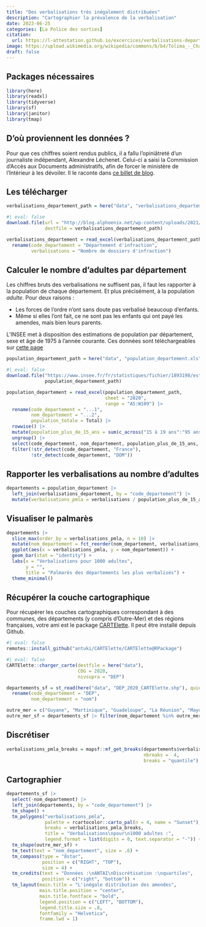 ```yaml
---
title: "Des verbalisations très inégalement distribuées"
description: "Cartographier la prévalence de la verbalisation"
date: 2023-06-25
categories: [La Police des sorties]
citation: 
  url: https://l-attestation.github.io/excercices/verbalisations-departement/  
image: https://upload.wikimedia.org/wikipedia/commons/b/b4/Tolima_-_Champ_de_sorgho.JPG
draft: false
---
```


## Packages nécessaires

```r
library(here)
library(readxl)
library(tidyverse)
library(sf)
library(janitor)
library(tmap)
```

## D'où proviennent les données ?

Pour que ces chiffres soient rendus publics, il a fallu l'opiniâtreté d'un journaliste indépendant, Alexandre Léchenet. Celui-ci a saisi la Commission d'Accès aux Documents administratifs, afin de forcer le ministère de l'Intérieur à les dévoiler. Il le raconte dans [ce billet de blog](http://blog.alphoenix.net/2021/07/21/confinement-plus-damendes-dans-les-alpes-maritimes-et-a-paris/).

## Les télécharger

```r
verbalisations_departement_path = here("data", "verbalisations_departement.xlsx")
```

```r
#| eval: false
download.file(url = "http://blog.alphoenix.net/wp-content/uploads/2021/07/RES_DIF_COVID19_CONFINEMENT_MARS-MAI2020_parDep_20210506.xlsx",
              destfile = verbalisations_departement_path)
```

```r
verbalisations_departement = read_excel(verbalisations_departement_path, skip = 2) |> 
  rename(code_departement = "Département d'infraction",
         verbalisations = "Nombre de dossiers d'infraction")
```

## Calculer le nombre d'adultes par département

Les chiffres bruts des verbalisations ne suffisent pas, il faut les rapporter à la population de chaque département. Et plus précisément, à la population *adulte*. Pour deux raisons :

-   Les forces de l'ordre n'ont sans doute pas verbalisé beaucoup d'enfants.
-   Même si elles l'ont fait, ce ne sont pas les enfants qui ont payé les amendes, mais bien leurs parents.

L'INSEE met à disposition des estimations de population par département, sexe et âge de 1975 à l'année courante. Ces données sont téléchargeables sur [cette page](https://www.insee.fr/fr/statistiques/1893198)

```r
population_departement_path = here("data", "population_departement.xls")

```

```r
#| eval: false
download.file("https://www.insee.fr/fr/statistiques/fichier/1893198/estim-pop-dep-sexe-aq-1975-2023.xls",
              population_departement_path)
```

```r
population_departement = read_excel(population_departement_path,
                                    sheet = "2020",
                                    range = "A5:W109") |>
  rename(code_departement = "...1",
         nom_departement = "...2",
         population_totale = Total) |> 
  rowwise() |> 
  mutate(population_plus_de_15_ans = sum(c_across("15 à 19 ans":"95 ans et plus"))) |>
  ungroup() |> 
  select(code_departement, nom_departement, population_plus_de_15_ans, population_totale) |> 
  filter(!str_detect(code_departement, "France"),
         !str_detect(code_departement, "DOM"))
```

## Rapporter les verbalisations au nombre d'adultes

```r
departements = population_departement |>
  left_join(verbalisations_departement, by = "code_departement") |> 
  mutate(verbalisations_pmla = verbalisations / population_plus_de_15_ans * 1000)
```

## Visualiser le palmarès

```r
departements |> 
  slice_max(order_by = verbalisations_pmla, n = 10) |> 
  mutate(nom_departement = fct_reorder(nom_departement, verbalisations_pmla)) |>
  ggplot(aes(x = verbalisations_pmla, y = nom_departement)) +
  geom_bar(stat = "identity") +
  labs(x = "Verbalisations pour 1000 adultes",
       y = "",
       title = "Palmarès des départements les plus verbalisés") +
  theme_minimal()

```

## Récupérer la couche cartographique

::: callout-tip
Pour récupérer les couches cartographiques correspondant à des communes, des départements (y compris d'Outre-Mer) et des régions françaises, votre ami est le package [CARTElette](https://antuki.github.io/CARTElette/articles/CARTElette.html). Il peut être installé depuis Github.
:::

```r
#| eval: false
remotes::install_github("antuki/CARTElette/CARTElette@RPackage")
```

```r
#| eval: false
CARTElette::charger_carte(destfile = here("data"),
                          COG = 2020,
                          nivsupra = "DEP")
```

```r
departements_sf = st_read(here("data", "DEP_2020_CARTElette.shp"), quiet = T) |> 
  rename(code_departement = "DEP",
         nom_departement = "nom")

outre_mer = c("Guyane", "Martinique", "Guadeloupe", "La Réunion", "Mayotte")
outre_mer_sf = departements_sf |> filter(nom_departement %in% outre_mer)

```

## Discrétiser

```r

verbalisations_pmla_breaks = mapsf::mf_get_breaks(departements$verbalisations_pmla,
                                                  nbreaks =  4,
                                                  breaks = "quantile")
```

## Cartographier

```r

departements_sf |> 
  select(-nom_departement) |> 
  left_join(departements, by = "code_departement") |> 
  tm_shape() +
  tm_polygons("verbalisations_pmla",
              palette = rcartocolor::carto_pal(n = 4, name = "Sunset"),
              breaks = verbalisations_pmla_breaks,
              title = "Verbalisations\npour\n1000 adultes :",
              legend.format = list(digits = 0, text.separator = "-")) +
  tm_shape(outre_mer_sf) +
  tm_text(text = "nom_departement", size = .6) +
  tm_compass(type = "8star",
             position = c("RIGHT", "TOP"),
             size = 4) +
  tm_credits(text = "Données :\nANTAI\nDiscrétisation :\nquartiles",
             position = c("right", "bottom")) +
  tm_layout(main.title = "L'inégale distribution des amendes",
            main.title.position = "center",
            main.title.fontface = "bold",
            legend.position = c("LEFT", "BOTTOM"),
            legend.title.size = .8,
            fontfamily = "Helvetica",
            frame.lwd = 1)
```
